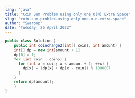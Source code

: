 ```yaml
---
lang: "java"
title: "Coin Sum Problem using only one O(N) Extra Space"
slug: "coin-sum-problem-using-only-one-o-n-extra-space"
author: "Swaroop"
date: "Tuesday, 26 April 2022"
---
```

```java
public class Solution {
    public int coinchange2(int[] coins, int amount) {
    int[] dp = new int[amount + 1];
    dp[0] = 1;
    for (int coin : coins) {
      for (int x = coin; x < amount + 1; ++x) {
        dp[x] = (dp[x] + dp[x - coin]) % 1000007
      }
    }
    return dp[amount];
    }
}
```